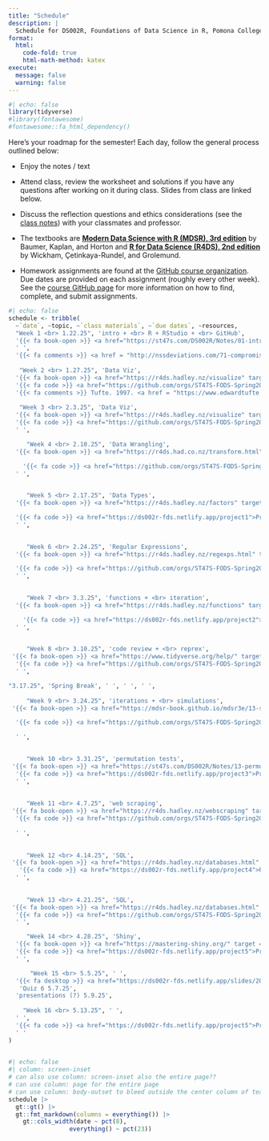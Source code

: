 ```yaml
---
title: "Schedule"
description: |
  Schedule for DS002R, Foundations of Data Science in R, Pomona College, Spring 2025
format:
  html:
    code-fold: true
    html-math-method: katex
execute: 
  message: false
  warning: false
---
```



<!-- Note to self:  this broke when i upgraded the gt package above 0.11.0 (to 0.11.1).  not sure why!  didn't like the function: gt::fmt_markdown(columns = everything())  -->



```r
#| echo: false
library(tidyverse)
#library(fontawesome)
#fontawesome::fa_html_dependency()
```

Here's your roadmap for the semester! Each day, follow the general process outlined below:

-   Enjoy the notes / text <i class="fas fa-book-open"></i>

-   Attend class, review the <i class="fas fa-pencil-alt"></i> worksheet and solutions if you have any questions after working on it during class.  <i class="fas fa-desktop"></i> Slides from class are linked below. 

-   Discuss the reflection questions <i class="fas fa-lightbulb"></i> and ethics considerations <i class="fas fa-balance-scale"></i> (see the <i class="fas fa-book-open"></i> <a href = "https://ds002r-fds.netlify.app/notes" target = "_blank">class notes</a>) with your classmates and professor.

-   The textbooks are <b> <a href = "https://mdsr-book.github.io/mdsr3e/" target = "_blank">Modern Data Science with R (MDSR), 3rd edition</a></b> by Baumer, Kaplan, and Horton and <b> <a href = "https://r4ds.hadley.nz/" target = "_blank">R for Data Science (R4DS), 2nd edition</a></b> by Wickham, Çetinkaya-Rundel, and Grolemund.

-   Homework assignments are found at the <a href = "https://github.com/orgs/ST47S-FODS-Spring2025/repositories" target = "_blank">GitHub course organization</a>.  Due dates are provided on each assignment (roughly every other week).  See the <a href = "https://ds002r-fds.netlify.app/github">course GitHub page</a> for more information on how to find, complete, and submit assignments.

<!--
In order to use the icons, you need the fontawesome extension, https://github.com/quarto-ext/fontawesome

quarto add quarto-ext/fontawesome
-->


```r
#| echo: false
schedule <- tribble(
  ~`date`, ~topic, ~`class materials`, ~`due dates`, ~resources,
  "Week 1 <br> 1.22.25", 'intro + <br> R + RStudio + <br> GitHub', 
  '{{< fa book-open >}} <a href="https://st47s.com/DS002R/Notes/01-intro.html" target = "_blank">Introduction</a> <br> {{< fa book-open >}} <a href="https://mdsr-book.github.io/mdsr3e/01-intro.html" target = "_blank"> MDSR Prologue</a> <br> {{< fa book-open >}} <a href = "https://www.openscapes.org/blog/2022/05/27/github-illustrated-series/" target = "_blank">Why Git? + monsters</a> <br> {{< fa desktop >}} <a href="https://ds002r-fds.netlify.app/slides/2025-01-22-intro.html" target = "_blank"> Introduction</a> <br> {{< fa pencil >}} <a href="https://ds002r-fds.netlify.app/handout/ws1_ds2_s25_DSproj.pdf" target = "_blank">WS 1 - DS project</a> ',
  ' ',
  '{{< fa comments >}} <a href = "http://nssdeviations.com/71-compromised-shoe-situation" target = "_blank">NSSD - Compromised Shoe Situation</a>',
  
   "Week 2 <br> 1.27.25", 'Data Viz', 
  '{{< fa book-open >}} <a href="https://r4ds.hadley.nz/visualize" target = "_blank"> R4DS Visualize</a> <br> {{< fa book-open >}} <a href="https://st47s.com/DS002R/Notes/10-grammar-graphics.html" target = "_blank">graphics</a> <br> {{< fa book-open >}} <a href="https://st47s.com/DS002R/Notes/11-ggplot.html" target = "_blank">ggplot</a> <br> {{< fa desktop >}} <a href="https://ds002r-fds.netlify.app/slides/2025-01-27-dataviz.html" target = "_blank"> Data Viz</a> <br> {{< fa pencil >}} <a href="https://ds002r-fds.netlify.app/handout/ws2_ds2_s25_R.pdf" target = "_blank">WS 2 - R</a> <br> {{< fa pencil >}} <a href="https://ds002r-fds.netlify.app/handout/ws3_ds2_s25_tufte.pdf" target = "_blank">WS 3 - Tufte</a>',
  '{{< fa code >}} <a href="https://github.com/orgs/ST47S-FODS-Spring2025/repositories" target = "_blank">HW 1</a> - due 1.30.25 (Thursday!)',
  '{{< fa comments >}} Tufte. 1997. <a href = "https://www.edwardtufte.com/book/visual-and-statistical-thinking-displays-of-evidence-for-making-decisions/" target = "_blank">Visual and Statistical Thinking: Displays of Evidence for Making Decisions</a>',
  
   "Week 3 <br> 2.3.25", 'Data Viz', 
  '{{< fa book-open >}} <a href="https://r4ds.hadley.nz/visualize" target = "_blank"> R4DS Visualize</a> <br> {{< fa book-open >}} <a href="https://st47s.com/DS002R/Notes/10-grammar-graphics.html" target = "_blank">graphics</a> <br> {{< fa book-open >}} <a href="https://st47s.com/DS002R/Notes/11-ggplot.html" target = "_blank">ggplot</a> <br> {{< fa desktop >}} <a href="https://ds002r-fds.netlify.app/slides/2025-01-27-dataviz.html" target = "_blank"> Data Viz</a> <br> {{< fa desktop >}} <a href="https://ds002r-fds.netlify.app/slides/2025-02-05-verbs.html" target = "_blank"> Data Verbs</a> <br> {{< fa pencil >}} <a href="https://ds002r-fds.netlify.app/handout/ws4_ds2_s25_ggplot.pdf" target = "_blank">WS 4 - ggplot</a> <br> {{< fa pencil >}} <a href="https://ds002r-fds.netlify.app/handout/ws5_ds2_s25_verbs.pdf" target = "_blank">WS 5 - Verbs</a>',
  '{{< fa code >}} <a href="https://github.com/orgs/ST47S-FODS-Spring2025/repositories" target = "_blank">HW 2</a> - due 2.3.25 (Monday going forward)',
  ' ',

     "Week 4 <br> 2.10.25", 'Data Wrangling', 
  '{{< fa book-open >}} <a href="https://r4ds.had.co.nz/transform.html" target = "_blank"> R4DS Transform</a> <br> {{< fa book-open >}} <a href="https://st47s.com/DS002R/Notes/07-wrangling.html" target = "_blank">wrangling</a> <br> {{< fa desktop >}} <a href="https://ds002r-fds.netlify.app/slides/2025-02-05-verbs.html" target = "_blank"> Data Verbs</a> <br> {{< fa desktop >}} <a href="https://ds002r-fds.netlify.app/slides/2025-02-10-pivotjoin.html" target = "_blank"> Pivot + Join</a> <br> {{< fa pencil >}} <a href="https://ds002r-fds.netlify.app/handout/ws6_ds2_s25_join.pdf" target = "_blank">WS 6 - Joining</a>',

    '{{< fa code >}} <a href="https://github.com/orgs/ST47S-FODS-Spring2025/repositories" target = "_blank">HW 3</a> - due 2.10.25 <br> Quiz 1 2.12.25',
  ' ',

  
     "Week 5 <br> 2.17.25", 'Data Types', 
  '{{< fa book-open >}} <a href="https://r4ds.hadley.nz/factors" target = "_blank"> R4DS Factors</a> <br> {{< fa book-open >}} <a href="https://r4ds.hadley.nz/strings" target = "_blank"> R4DS Strings</a> <br> {{< fa book-open >}} <a href="https://st47s.com/DS002R/Notes/08-text-analysis.html" target = "_blank">Text analysis</a> <br> {{< fa desktop >}} <a href="https://ds002r-fds.netlify.app/slides/2025-02-17-types.html" target = "_blank">Data Types</a> <br> {{< fa pencil >}} <a href="https://ds002r-fds.netlify.app/handout/ws7_ds2_s25_strings.pdf" target = "_blank">WS 7 - String Variables</a> <br> {{< fa pencil >}} <a href="https://ds002r-fds.netlify.app/handout/ws8_ds2_s25_factors.pdf" target = "_blank">WS 8 - Factor Variables</a>',

  '{{< fa code >}} <a href="https://ds002r-fds.netlify.app/project1">Project 1</a> - due 2.19.25',
  ' ',

  
     "Week 6 <br> 2.24.25", 'Regular Expressions', 
  '{{< fa book-open >}} <a href="https://r4ds.hadley.nz/regexps.html" target = "_blank"> R4DS Regular expressions</a> <br> {{< fa book-open >}} <a href="https://st47s.com/DS002R/Notes/09-reg-expr.html" target = "_blank">Regular expressions</a> <br> {{< fa desktop >}} <a href="https://ds002r-fds.netlify.app/slides/2025-02-24-regex.html" target = "_blank">Regular expressions</a> <br> {{< fa pencil >}} <a href="https://ds002r-fds.netlify.app/handout/ws9_ds2_s25_regex1.pdf" target = "_blank">WS 9 - Regular Expressions</a> ',

  '{{< fa code >}} <a href="https://github.com/orgs/ST47S-FODS-Spring2025/repositories" target = "_blank">HW 4</a> - due 2.25.25 (Tuesday going forward) <br> Quiz 2 2.26.25',
  ' ',

  
     "Week 7 <br> 3.3.25", 'functions + <br> iteration', 
  '{{< fa book-open >}} <a href="https://r4ds.hadley.nz/functions" target = "_blank"> R4DS Fuctions</a> <br>  {{< fa book-open >}} <a href="https://r4ds.hadley.nz/iteration" target = "_blank"> R4DS Iteration</a> <br>  {{< fa book-open >}} <a href="https://st47s.com/DS002R/Notes/12-iteration.html" target = "_blank">Functions + Iteration</a> <br> {{< fa desktop >}} <a href="https://ds002r-fds.netlify.app/slides/2025-03-03-funcmap.html" target = "_blank">functions + iteration</a> <br> {{< fa pencil >}} <a href="https://ds002r-fds.netlify.app/handout/ws10_ds2_s25_funcs.pdf" target = "_blank">WS 10 - Functions</a> <br> {{< fa pencil >}} <a href="https://ds002r-fds.netlify.app/handout/ws11_ds2_s25_map.pdf" target = "_blank">WS 11 - map</a>',

    '{{< fa code >}} <a href="https://ds002r-fds.netlify.app/project2">Project 2</a> - due 3.5.25',
  ' ',

  
     "Week 8 <br> 3.10.25", 'code review + <br> reprex', 
 '{{< fa book-open >}} <a href="https://www.tidyverse.org/help/" target = "_blank"> reproducible examples</a> <br>  {{< fa book-open >}} <a href="https://style.tidyverse.org/" target = "_blank"> Tidyverse style guide</a> <br>  {{< fa book-open >}} <a href="https://st47s.com/DS002R/Notes/16-reprex.html" target = "_blank">Reproducible examples</a> <br> {{< fa desktop >}} <a href="https://ds002r-fds.netlify.app/slides/2025-03-10-help.html" target = "_blank">help me help you</a>',
  '{{< fa code >}} <a href="https://github.com/orgs/ST47S-FODS-Spring2025/repositories" target = "_blank">HW 5</a> - due 3.11.25',
  ' ',

"3.17.25", 'Spring Break', ' ', ' ', ' ',
  
     "Week 9 <br> 3.24.25", 'iterations + <br> simulations', 
 '{{< fa book-open >}} <a href="https://mdsr-book.github.io/mdsr3e/13-simulation.html" target = "_blank"> MDSR Simulations</a> <br> {{< fa book-open >}} <a href="https://st47s.com/DS002R/Notes/12-iteration.html" target = "_blank">Iterations</a> <br> {{< fa desktop >}} <a href="https://ds002r-fds.netlify.app/slides/2025-10-21-iters.html" target = "_blank">Iterations</a> <br> {{< fa pencil >}} <a href="https://ds002r-fds.netlify.app/handout/ws12_ds2_s25_help.pdf" target = "_blank">WS 12 - help me help you</a> <br> {{< fa pencil >}} <a href="https://ds002r-fds.netlify.app/handout/ws13_ds2_s25_probsim.pdf" target = "_blank">WS 13 - probability sim</a>',

  '{{< fa code >}} <a href="https://github.com/orgs/ST47S-FODS-Spring2025/repositories" target = "_blank">HW 6</a> - due 3.25.25 <br> Quiz 3 3.26.25',

  ' ',

  
     "Week 10 <br> 3.31.25", 'permutation tests', 
 '{{< fa book-open >}} <a href="https://st47s.com/DS002R/Notes/13-permutation-tests.html" target = "_blank">Permutation tests</a> <br> {{< fa desktop >}} <a href="https://ds002r-fds.netlify.app/slides/2025-10-28-perm.html" target = "_blank">Permutation tests</a>',
  '{{< fa code >}} <a href="https://ds002r-fds.netlify.app/project3">Project 3</a> - due 4.2.25',
  ' ',
  
  
     "Week 11 <br> 4.7.25", 'web scraping', 
 '{{< fa book-open >}} <a href="https://r4ds.hadley.nz/webscraping" target = "_blank">R4DS Web scraping</a> <br> {{< fa book-open >}} <a href="https://st47s.com/DS002R/Notes/03-rvest.html" target = "_blank">Web scraping</a> <br> {{< fa desktop >}} <a href="https://ds002r-fds.netlify.app/slides/2025-11-04-webscrape.html" target = "_blank">Web scraping</a>',
  '{{< fa code >}} <a href="https://github.com/orgs/ST47S-FODS-Spring2025/repositories" target = "_blank">HW 7</a> - due 4.8.25 <br> Quiz 4 4.9.25',

  ' ',
  
  
     "Week 12 <br> 4.14.25", 'SQL', 
 '{{< fa book-open >}} <a href="https://r4ds.hadley.nz/databases.html" target = "_blank">R4DS Databases</a> <br> {{< fa book-open >}} <a href="https://mdsr-book.github.io/mdsr3e/15-sqlI.html" target = "_blank">MDSR Database querying</a> <br> {{< fa book-open >}} <a href="https://st47s.com/DS002R/Notes/04-sql-in-R.html" target = "_blank">SQL</a> <br> {{< fa desktop >}} <a href="https://ds002r-fds.netlify.app/slides/2025-11-11-db.html" target = "_blank">SQL DBMS</a> <br> {{< fa desktop >}} <a href="https://ds002r-fds.netlify.app/slides/2025-11-13-clauses.html" target = "_blank">SQL clauses</a>',
   '{{< fa code >}} <a href="https://ds002r-fds.netlify.app/project4">Project 4</a> - due 4.16.25',
  ' ',
  
  
     "Week 13 <br> 4.21.25", 'SQL', 
 '{{< fa book-open >}} <a href="https://r4ds.hadley.nz/databases.html" target = "_blank">R4DS Databases</a> <br> {{< fa book-open >}} <a href="https://mdsr-book.github.io/mdsr3e/15-sqlI.html" target = "_blank">MDSR Database querying</a> <br> {{< fa book-open >}} <a href="https://st47s.com/DS002R/Notes/06-sql-joins.html" target = "_blank">SQL joins</a> <br> {{< fa desktop >}} <a href="https://ds002r-fds.netlify.app/slides/2025-11-18-joins.html" target = "_blank">SQL joins</a>',
  '{{< fa code >}} <a href="https://github.com/orgs/ST47S-FODS-Spring2025/repositories" target = "_blank">HW 8</a> - due 4.22.25 <br> Quiz 5 4.23.25',
  ' ',

     "Week 14 <br> 4.28.25", 'Shiny', 
  '{{< fa book-open >}} <a href="https://mastering-shiny.org/" target = "_blank">Matering Shiny</a> <br> {{< fa book-open >}} <a href="https://mdsr-book.github.io/mdsr3e/14-datavizIII.html#sec-shiny" target = "_blank">MDSR Interactive web apps with Shiny</a> <br> {{< fa book-open >}} <a href="https://st47s.com/DS002R/Notes/12-shiny.html" target = "_blank">Shiny</a> <br> {{< fa desktop >}} <a href="https://ds002r-fds.netlify.app/slides/2025-11-25-shiny.html" target = "_blank">Shiny</a>',
  '{{< fa code >}} <a href="https://ds002r-fds.netlify.app/project5">Project 5</a> - due 4.30.25',
  ' ',

      "Week 15 <br> 5.5.25", ' ', 
  '{{< fa desktop >}} <a href="https://ds002r-fds.netlify.app/slides/2025-12-02-fin.html" target = "_blank">Fin</a> ',
   'Quiz 6 5.7.25',
  'presentations (?) 5.9.25',
  
    "Week 16 <br> 5.13.25", ' ', 
  ' ',
  '{{< fa code >}} <a href="https://ds002r-fds.netlify.app/project5">Project 6</a> - due 5.13.25 <br> + presentations (?)',
  ' '
)
  
```

```r
#| echo: false
#| column: screen-inset
# can also use column: screen-inset also the entire page??
# can use column: page for the entire page
# can use column: body-outset to bleed outside the center column of text
schedule |> 
  gt::gt() |> 
  gt::fmt_markdown(columns = everything()) |> 
    gt::cols_width(date ~ pct(8),
                 everything() ~ pct(23)) 
```





